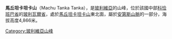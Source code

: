 {{Coord|18|4|34|S|66|42|45|W|display=title}}

'''馬丘坦卡坦卡山'''（Machu Tanka Tanka），是[[玻利維亞|玻利維亞]]的山峰，位於該國中部[[科恰班巴省|科恰班巴省]]的[[玻利瓦爾省_(玻利維亞)|玻利瓦爾省]]，處於[[馬丘坦卡坦卡山|馬丘坦卡坦卡山]]東北面，屬於[[安第斯山脈|安第斯山脈]]的一部分，海拔高度4,866米。

{{Bolivia-geo-stub}}
[[Category:玻利維亞山峰|Category:玻利維亞山峰]]
